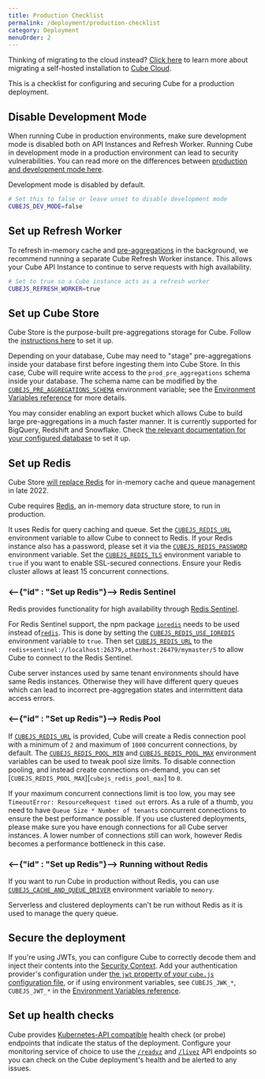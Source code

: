 ```yaml
---
title: Production Checklist
permalink: /deployment/production-checklist
category: Deployment
menuOrder: 2
---
```


<InfoBox>

Thinking of migrating to the cloud instead? [Click
here][blog-migrate-to-cube-cloud] to learn more about migrating a self-hosted
installation to [Cube Cloud][link-cube-cloud].

</InfoBox>

This is a checklist for configuring and securing Cube for a production
deployment.

## Disable Development Mode

When running Cube in production environments, make sure development mode is
disabled both on API Instances and Refresh Worker. Running Cube in development
mode in a production environment can lead to security vulnerabilities. You can
read more on the differences between [production and development mode
here][link-cubejs-dev-vs-prod].

<InfoBox>

Development mode is disabled by default.

</InfoBox>

```bash
# Set this to false or leave unset to disable development mode
CUBEJS_DEV_MODE=false
```

## Set up Refresh Worker

To refresh in-memory cache and [pre-aggregations][ref-schema-ref-preaggs] in the
background, we recommend running a separate Cube Refresh Worker instance. This
allows your Cube API Instance to continue to serve requests with high
availability.

```bash
# Set to true so a Cube instance acts as a refresh worker
CUBEJS_REFRESH_WORKER=true
```

## Set up Cube Store

Cube Store is the purpose-built pre-aggregations storage for Cube. Follow the
[instructions here][ref-caching-cubestore] to set it up.

Depending on your database, Cube may need to "stage" pre-aggregations inside
your database first before ingesting them into Cube Store. In this case, Cube
will require write access to the `prod_pre_aggregations` schema inside your
database. The schema name can be modified by the
[`CUBEJS_PRE_AGGREGATIONS_SCHEMA`][ref-conf-ref-env-preaggs-schema] environment
variable; see the [Environment Variables reference][ref-env-vars] for more
details.

<InfoBox>

You may consider enabling an export bucket which allows Cube to build large
pre-aggregations in a much faster manner. It is currently supported for
BigQuery, Redshift and Snowflake. Check [the relevant documentation for your
configured database][ref-config-connect-db] to set it up.

</InfoBox>

## Set up Redis

<WarningBox>

Cube Store [will replace Redis][replace-redis] for in-memory cache and queue
management in late 2022.

</WarningBox>

Cube requires [Redis](https://redis.io/), an in-memory data structure store, to
run in production.

It uses Redis for query caching and queue. Set the
[`CUBEJS_REDIS_URL`][ref-conf-ref-env-redis-url] environment variable to allow
Cube to connect to Redis. If your Redis instance also has a password, please set
it via the [`CUBEJS_REDIS_PASSWORD`][ref-conf-ref-env-redis-pass] environment
variable. Set the [`CUBEJS_REDIS_TLS`][ref-conf-ref-env-redis-tls] environment
variable to `true` if you want to enable SSL-secured connections. Ensure your
Redis cluster allows at least 15 concurrent connections.

### <--{"id" : "Set up Redis"}--> Redis Sentinel

Redis provides functionality for high availability through [Redis
Sentinel][link-redis-sentinel].

For Redis Sentinel support, the npm package [`ioredis`][gh-ioredis] needs to be
used instead of[`redis`][gh-node-redis]. This is done by setting the
[`CUBEJS_REDIS_USE_IOREDIS`][ref-conf-ref-env-redis-ioredis] environment
variable to `true`. Then set [`CUBEJS_REDIS_URL`][ref-conf-ref-env-redis-url] to
the `redis+sentinel://localhost:26379,otherhost:26479/mymaster/5` to allow Cube
to connect to the Redis Sentinel.

<WarningBox>

Cube server instances used by same tenant environments should have same Redis
instances. Otherwise they will have different query queues which can lead to
incorrect pre-aggregation states and intermittent data access errors.

</WarningBox>

### <--{"id" : "Set up Redis"}--> Redis Pool

If [`CUBEJS_REDIS_URL`][ref-conf-ref-env-redis-url] is provided, Cube will
create a Redis connection pool with a minimum of `2` and maximum of `1000`
concurrent connections, by default. The
[`CUBEJS_REDIS_POOL_MIN`][ref-conf-ref-env-redis-poolmin] and
[`CUBEJS_REDIS_POOL_MAX`][ref-conf-ref-env-redis-poolmax] environment variables
can be used to tweak pool size limits. To disable connection pooling, and
instead create connections on-demand, you can set
[`CUBEJS_REDIS_POOL_MAX`][`cubejs_redis_pool_max`] to `0`.

If your maximum concurrent connections limit is too low, you may see
`TimeoutError: ResourceRequest timed out` errors. As a rule of a thumb, you need
to have `Queue Size * Number of tenants` concurrent connections to ensure the
best performance possible. If you use clustered deployments, please make sure
you have enough connections for all Cube server instances. A lower number of
connections still can work, however Redis becomes a performance bottleneck in
this case.

### <--{"id" : "Set up Redis"}--> Running without Redis

If you want to run Cube in production without Redis, you can use
[`CUBEJS_CACHE_AND_QUEUE_DRIVER`][ref-conf-ref-env-cachequeue-driver]
environment variable to `memory`.

<WarningBox>

Serverless and clustered deployments can't be run without Redis as it is used to
manage the query queue.

</WarningBox>

## Secure the deployment

If you're using JWTs, you can configure Cube to correctly decode them and inject
their contents into the [Security Context][ref-sec-ctx]. Add your authentication
provider's configuration under [the `jwt` property of your `cube.js`
configuration file][ref-config-jwt], or if using environment variables, see
`CUBEJS_JWK_*`, `CUBEJS_JWT_*` in the [Environment Variables
reference][ref-env-vars].

## Set up health checks

Cube provides [Kubernetes-API compatible][link-k8s-healthcheck-api] health check
(or probe) endpoints that indicate the status of the deployment. Configure your
monitoring service of choice to use the [`/readyz`][ref-api-readyz] and
[`/livez`][ref-api-livez] API endpoints so you can check on the Cube
deployment's health and be alerted to any issues.

[blog-migrate-to-cube-cloud]:
  https://cube.dev/blog/migrating-from-self-hosted-to-cube-cloud/
[gh-ioredis]: https://github.com/luin/ioredis
[gh-node-redis]: https://github.com/NodeRedis/node-redis
[link-caddy]: https://caddyserver.com/
[link-cube-cloud]: https://cubecloud.dev
[link-cubejs-dev-vs-prod]: /configuration/overview#development-mode
[link-k8s-healthcheck-api]:
  https://kubernetes.io/docs/reference/using-api/health-checks/
[link-kong]: https://konghq.com/kong/
[link-nginx]: https://www.nginx.com/
[link-nginx-docs]: https://nginx.org/en/docs/http/configuring_https_servers.html
[link-redis-sentinel]: https://redis.io/topics/sentinel
[ref-config-connect-db]: /connecting-to-the-database
[ref-caching-cubestore]: /caching/running-in-production
[ref-conf-ref-env-cachequeue-driver]:
  /reference/environment-variables#cubejs-cache-and-queue-driver
[ref-conf-ref-env-preaggs-schema]:
  /reference/environment-variables#cubejs-pre-aggregations-schema
[ref-conf-ref-env-redis-ioredis]:
  /reference/environment-variables#cubejs-redis-use-ioredis
[ref-conf-ref-env-redis-pass]:
  /reference/environment-variables#cubejs-redis-password
[ref-conf-ref-env-redis-poolmax]:
  /reference/environment-variables#cubejs-redis-pool-max
[ref-conf-ref-env-redis-poolmin]:
  /reference/environment-variables#cubejs-redis-pool-min
[ref-conf-ref-env-redis-tls]: /reference/environment-variables#cubejs-redis-tls
[ref-conf-ref-env-redis-url]: /reference/environment-variables#cubejs-redis-url
[ref-env-vars]: /reference/environment-variables
[ref-schema-ref-preaggs]: /schema/reference/pre-aggregations
[ref-api-scheduled-refresh]:
  /backend/rest/reference/api#v-1-run-scheduled-refresh
[ref-sec-ctx]: /security/context
[ref-config-jwt]: /config#jwt
[ref-api-readyz]: /backend/rest/reference/api#readyz
[ref-api-livez]: /backend/rest/reference/api#livez
[replace-redis]: https://cube.dev/blog/replacing-redis-with-cube-store
